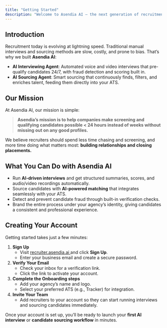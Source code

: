 ```yaml
---
title: "Getting Started"
description: "Welcome to Asendia AI — the next generation of recruitment technology built for recruitment teams. Our platform combines the power of AI interviewing agents and AI sourcing agents to help you screen, verify, and place candidates faster, smarter, and at scale."
---
```


## Introduction

Recruitment today is evolving at lightning speed. Traditional manual interviews and sourcing methods are slow, costly, and prone to bias. That’s why we built **Asendia AI**:

- **AI Interviewing Agent**: Automated voice and video interviews that pre-qualify candidates 24/7, with fraud detection and scoring built in.
- **AI Sourcing Agent**: Smart sourcing that continuously finds, filters, and enriches talent, feeding them directly into your ATS.

## Our Mission

At Asendia AI, our mission is simple:

> **Asendia’s mission is to help companies make screening and qualifying candidates possible \< 24 hours instead of weeks without missing out on any good profiles.**

We believe recruiters should spend less time chasing and screening, and more time doing what matters most: **building relationships and closing placements.**

## What You Can Do with Asendia AI

- Run **AI-driven interviews** and get structured summaries, scores, and audio/video recordings automatically.
- Source candidates with **AI-powered matching** that integrates seamlessly with your ATS.
- Detect and prevent candidate fraud through built-in verification checks.
- Brand the entire process under your agency’s identity, giving candidates a consistent and professional experience.

## Creating Your Account

Getting started takes just a few minutes:

1. **Sign Up**
   - Visit [recruiter.asendia.ai ](https://recruiter.asendia.ai/)and click **Sign Up**.
   - Enter your business email and create a secure password.
2. **Verify Your Email**
   - Check your inbox for a verification link.
   - Click the link to activate your account.
3. **Complete the Onboarding steps**
   - Add your agency’s name and logo.
   - Select your preferred ATS (e.g., Tracker) for integration.
4. **Invite Your Team**
   - Add recruiters to your account so they can start running interviews and sourcing candidates immediately.

Once your account is set up, you’ll be ready to launch your **first AI interview** or **candidate sourcing workflow** in minutes.